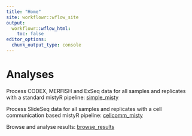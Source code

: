```yaml
---
title: "Home"
site: workflowr::wflow_site
output:
  workflowr::wflow_html:
    toc: false
editor_options:
  chunk_output_type: console
---
```


# Analyses

Process CODEX, MERFISH and ExSeq data for all samples and replicates with a standard mistyR pipeline: [simple_misty](simple_misty.html)

Process SlideSeq data for all samples and replicates with a cell communication based mistyR pipeline: [cellcomm_misty](cellcomm_misty.html)

Browse and analyse results: [browse_results](browse_results.html)
